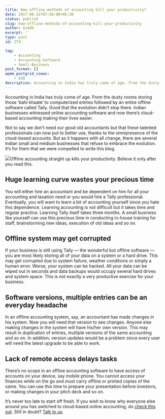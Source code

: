 ```yaml
---
title: How offline methods of accounting kill your productivity?
date: 2017-08-31T07:58:00+05:30
status: publish
slug: how-offline-methods-of-accounting-kill-your-productivity
author: Giddh
excerpt: ''
type: post
id: 274

tag:
    - Accounting
    - Accounting-Software
    - Small-Business
post_format: []
wpmm_postgrid_views:
    - 630
description: Accounting in India has truly come of age. From the dusty rooms storing those ‘bahi khaate’ to computerized entries followed by an entire offline software 
---
```

Accounting in India has truly come of age. From the dusty rooms storing those ‘bahi khaate’ to computerized entries followed by an entire offline software called Tally. Good that the evolution didn’t stop there. Indian businesses witnessed online accounting software and now there’s cloud-based accounting making their lives easier.

Not to say we don’t need our good old accountants but that these talented professionals can now put to better use, thanks to the omnipresence of the cloud-based accounts. But as it happens with all change, there are several Indian small and medium businesses that refuse to embrace the evolution. It’s for them that we were compelled to write this blog.

<img class="wp-block-image size-large" src = "https://miro.medium.com/max/2112/1*6xEjn4obKVsjXr6V3dLBgw.jpeg" />Offline accounting straight up kills your productivity. Believe it only after you read this.

Huge learning curve wastes your precious time
---------------------------------------------

You will either hire an accountant and be dependent on him for all your accounting and taxation need or you would hire a Tally professional. Eventually, you will want to learn a bit of accounting yourself since you hate this dependence. Learning accounting is not difficult but it takes time and regular practice. Learning Tally itself takes three months. A small business like yourself can use this precious time in conducting in-house training for staff, brainstorming new ideas, execution of old ideas and so on.

Offline system may get corrupted
--------------------------------

If your business is still using Tally — the wonderful but offline software — you are most likely storing all of your data on a system or a hard drive. This may get corrupted due to system failure, weather conditions or simply a human error. Worse, your system can be hacked. All your data can be wiped out in seconds and data backups would occupy several hard drives and system space. This is not exactly a very productive exercise for your business.

Software versions, multiple entries can be an everyday headache
---------------------------------------------------------------

In an offline accounting system, say, an accountant has made changes in his system. Now you will need that version to see changes. Anyone else making changes in the system will have his/her own version. This may result in duplication of entries, multiple versions of the same accounting and so on. In addition, version updates would be a problem since every user will need the latest upgrade to be able to work.

Lack of remote access delays tasks
----------------------------------

There’s no scope in an offline accounting software to have access of accounts on your device, say mobile phone. You cannot access your finances while on the go and must carry offline or printed copies of the same. You can use this time to prepare your presentation before investors, or making changes in your pitch deck and so on.

It’s never too late to start off fresh. If you wish to know why everyone else around you has switched to cloud-based online accounting, do [check this out](https://giddh.com/blog/why-every-business-is-after-cloud-based-accounting-and-you-should-be-too-835e8e40a08f). Still in doubt? [Talk to us](https://giddh.com/).